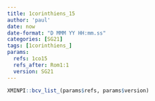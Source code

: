 ```yaml
---
title: 1corinthiens_15
author: 'paul'
date: now
date-format: "D MMM YY HH:mm.ss"
categories: [SG21]
tags: [1corinthiens_]
params:
  refs: 1co15
  refs_after: Rom1:1
  version: SG21
---
```


```r
XMINPI::bcv_list_(params$refs, params$version)
```

